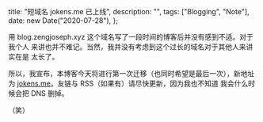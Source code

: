   title: "短域名 jokens.me 已上线",
  description: "",
  tags: ["Blogging", "Note"],
  date: new Date("2020-07-28"),
};

用 blog.zengjoseph.xyz 这个域名写了一段时间的博客后并没有感到不适。对于我个人
来讲也并不难记。当然，我并没有考虑到这个过长的域名对于其他人来讲实在是
太长了。

所以，我宣布，本博客今天将进行第一次迁移（也同时希望是最后一次），新地址为
[jokens.me](/)。友链与 RSS（如果有）请尽快更新，因为我也不知道
我会什么时候会把 DNS 删掉。

（笑）
